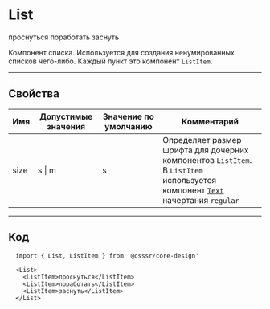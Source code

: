 
# List

<List>
  <ListItem>проснуться</ListItem>
  <ListItem>поработать</ListItem>
  <ListItem>заснуть</ListItem>
</List>

Компонент списка. Используется для создания ненумированных списков чего-либо. Каждый пункт это компонент `ListItem`.

---

## Свойства

| Имя  | Допустимые значения | Значение по умолчанию | Комментарий                                                                                                                                            |
| ---- | ------------------- | --------------------- | ------------------------------------------------------------------------------------------------------------------------------------------------------ |
| size | s \| m              | s                     | Определяет размер шрифта для дочерних компонентов `ListItem`. В `ListItem` используется компонент <a href='/docs/text'>`Text`</a> начертания `regular` |

---

## Код

```
  import { List, ListItem } from '@csssr/core-design'

  <List>
    <ListItem>проснуться</ListItem>
    <ListItem>поработать</ListItem>
    <ListItem>заснуть</ListItem>
  </List>
```
